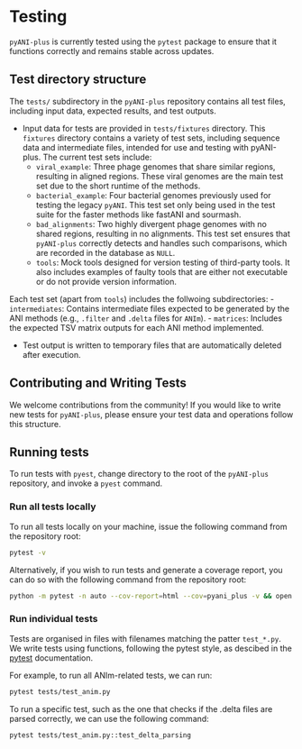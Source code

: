 # Testing

`pyANI-plus` is currently tested using the `pytest` package to ensure that it functions correctly and remains stable across updates.

## Test directory structure
The `tests/` subdirectory in the `pyANI-plus` repository contains all test files, including input data, expected results, and test outputs.

- Input data for tests are provided in `tests/fixtures` directory. This `fixtures` directory contains a variety of test sets, including sequence data and intermediate files, intended for use and testing with pyANI-plus. The current test sets include:
    - `viral_example`: Three phage genomes that share similar regions, resulting in aligned regions. These viral genomes are the main test set due to the short runtime of the methods.
    - `bacterial_example`: Four bacterial genomes previously used for testing the legacy `pyANI`. This test set only being used in the test suite for the faster methods like fastANI and sourmash.
    - `bad_alignments`: Two highly divergent phage genomes with no shared regions, resulting in no alignments. This test set ensures that `pyANI-plus` correctly detects and handles such comparisons, which are recorded in the database as ``NULL``.
    - `tools`: Mock tools designed for version testing of third-party tools. It also includes examples of faulty tools that are either not executable or do not provide version information.

Each test set (apart from `tools`) includes the follwoing subdirectories:
- `intermediates`: Contains intermediate files expected to be generated by the ANI methods (e.g., `.filter` and `.delta` files for `ANIm`).
- `matrices`: Includes the expected TSV matrix outputs for each ANI method implemented.

- Test output is written to temporary files that are automatically deleted after execution.

::: { .callout-tip collapse="true }
## Contributing and Writing Tests
We welcome contributions from the community! If you would like to write new tests for `pyANI-plus`, please ensure your test data and operations follow this structure.
:::

## Running tests
To run tests with `pyest`, change directory to the root of the `pyANI-plus` repository, and invoke a `pyest` command.


### Run all tests locally
To run all tests locally on your machine, issue the following command from the repository root:

```bash
pytest -v
```

Alternatively, if you wish to run tests and generate a coverage report, you can do so with the following command from the repository root:

```bash
python -m pytest -n auto --cov-report=html --cov=pyani_plus -v && open htmlcov/index.html
```

### Run individual tests
Tests are organised in files with filenames matching the patter `test_*.py`. We write tests using functions, following the pytest style, as descibed in the [pytest](https://docs.pytest.org/en/stable/) documentation. 

For example, to run all ANIm-related tests, we can run:

```bash
pytest tests/test_anim.py
```

To run a specific test, such as the one that checks if the .delta files are parsed correctly, we can use the following command:

```bash
pytest tests/test_anim.py::test_delta_parsing
```
